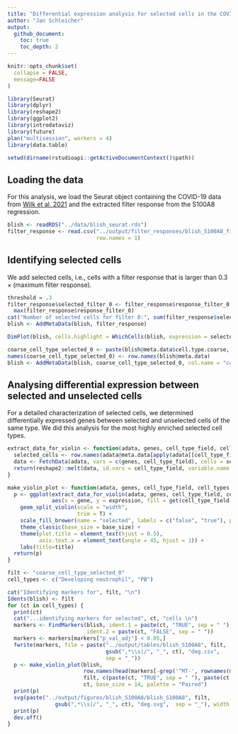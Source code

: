 ```yaml
---
title: "Differential expression analysis for selected cells in the COVID S100A8 regression"
author: "Jan Schleicher"
output:
  github_document:
    toc: true
    toc_depth: 2
---
```


```r
knitr::opts_chunk$set(
  collapse = FALSE,
  message=FALSE
)
```

```r
library(Seurat)
library(dplyr)
library(reshape2)
library(ggplot2)
library(introdataviz)
library(future)
plan("multisession", workers = 4)
library(data.table)
```

```r
setwd(dirname(rstudioapi::getActiveDocumentContext()$path))
```

## Loading the data

For this analysis, we load the Seurat object containing the COVID-19 data from [Wilk et al. 2021](https://doi.org/10.1084/jem.20210582) and the extracted filter response from the S100A8 regression.

```r
blish <- readRDS("../data/blish_seurat.rds")
filter_response <- read.csv("../output/filter_responses/blish_S100A8_filter_response.csv",
                            row.names = 1)
```

## Identifying selected cells

We add selected cells, i.e., cells with a filter response that is larger than $0.3 \times (\text{maximum filter response})$.

```r
threshold = .3
filter_response$selected_filter_0 <- filter_response$response_filter_0 > threshold *
  max(filter_response$response_filter_0)
cat("Number of selected cells for filter 0:", sum(filter_response$selected_filter_0))
blish <- AddMetaData(blish, filter_response)

DimPlot(blish, cells.highlight = WhichCells(blish, expression = selected_filter_0), reduction = "umap")

coarse_cell_type_selected_0 <- paste(blish@meta.data$cell.type.coarse, blish@meta.data$selected_filter_0)
names(coarse_cell_type_selected_0) <- row.names(blish@meta.data)
blish <- AddMetaData(blish, coarse_cell_type_selected_0, col.name = "coarse_cell_type_selected_0")
```

## Analysing differential expression between selected and unselected cells

For a detailed characterization of selected cells, we determined differentially expressed genes between selected and unselected cells of the same type. We did this analysis for the most highly enriched selected cell types.

```r
extract_data_for_violin <- function(adata, genes, cell_type_field, cell_types) {
  selected_cells <- row.names(adata@meta.data[apply(adata[[cell_type_field]], 1, function(x) x %in% cell_types),])
  data <- FetchData(adata, vars = c(genes, cell_type_field), cells = selected_cells, slot = "data")
  return(reshape2::melt(data, id.vars = cell_type_field, variable.name = "gene", value.name = "expression"))
}

make_violin_plot <- function(adata, genes, cell_type_field, cell_types, title, base_size=12, palette="Set2") {
  p <- ggplot(extract_data_for_violin(adata, genes, cell_type_field, cell_types),
              aes(x = gene, y = expression, fill = get(cell_type_field))) +
    geom_split_violin(scale = "width",
                      trim = T) +
    scale_fill_brewer(name = "selected", labels = c("false", "true"), palette = palette) +
    theme_classic(base_size = base_size) +
    theme(plot.title = element_text(hjust = 0.5),
          axis.text.x = element_text(angle = 45, hjust = 1)) +
    labs(title=title)
  return(p)
}
```

```r
filt <- "coarse_cell_type_selected_0"
cell_types <- c("Developing neutrophil", "PB")

cat("Identifying markers for", filt, "\n")
Idents(blish) <- filt
for (ct in cell_types) {
  print(ct)
  cat("...identifying markers for selected", ct, "cells \n")
  markers <- FindMarkers(blish, ident.1 = paste(ct, "TRUE", sep = " "),
                         ident.2 = paste(ct, "FALSE", sep = " "))
  markers <- markers[markers["p_val_adj"] < 0.05,]
  fwrite(markers, file = paste("../output/tables/blish_S100A8", filt,
                               gsub(",*\\s|/", "_", ct), "deg.csv",
                               sep = "_"))
  p <- make_violin_plot(blish,
                        row.names(head(markers[-grep('^MT-', rownames(markers)),], n = 6)),
                        filt, c(paste(ct, "TRUE", sep = " "), paste(ct, "FALSE", sep = " ")),
                        ct, base_size = 14, palette = "Paired")
  print(p)
  svg(paste("../output/figures/blish_S100A8/blish_S100A8", filt,
               gsub(",*\\s|/", "_", ct), "deg.svg",  sep = "_"), width = 4, height = 4)
  print(p)
  dev.off()
}
```

